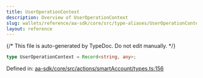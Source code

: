 ```yaml
---
title: UserOperationContext
description: Overview of UserOperationContext
slug: wallets/reference/aa-sdk/core/src/type-aliases/UserOperationContext
layout: reference
---
```


{/* This file is auto-generated by TypeDoc. Do not edit manually. */}

```ts
type UserOperationContext = Record<string, any>;
```

Defined in: [aa-sdk/core/src/actions/smartAccount/types.ts:156](https://github.com/alchemyplatform/aa-sdk/blob/9f926c402d1661309abbf8eae8431e52e8c5e53f/aa-sdk/core/src/actions/smartAccount/types.ts#L156)
